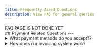 ```yaml
---
title: Frequently Asked Questions
description: View FAQ for general queries
---
```


<Aside> FAQ PAGE IS NOT DONE YET</Aside>
## Payment Related Questions
---
<details >
  <summary id="payment-methods-faq1"> What payment methods do you accept??</summary>
    Right now, we only accept the following payment methods: 
    - Bank 2 Bank Transfer (MPU)
    - KBZ Bank Deposit (using mbanking or going to a branch)
    - MPU Account Deposit 

    *We are looking into offering the following payment methods in the future:*
    - Wave pay 
    - KBZ pay 
    - CB pay
    - Citizen Pay 
    - Yoma 
    - OK Dollar
</details>



<details>
    <summary id="Invoicing-system"> How does our invoicing system work? </summary>
    We will invoice you after you get in contact with us and explictly mention the product you want to buy. 
    The invoice will include a reference number in which you can use to track your order & to get a 
    refund if applicable.

</details>
